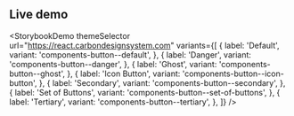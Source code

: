 ## Live demo

<StorybookDemo
  themeSelector
  url="https://react.carbondesignsystem.com"
  variants={[
    {
      label: 'Default',
      variant: 'components-button--default',
    },
    {
      label: 'Danger',
      variant: 'components-button--danger',
    },
    {
      label: 'Ghost',
      variant: 'components-button--ghost',
    },
    {
      label: 'Icon Button',
      variant: 'components-button--icon-button',
    },
    {
      label: 'Secondary',
      variant: 'components-button--secondary',
    },
    {
      label: 'Set of Buttons',
      variant: 'components-button--set-of-buttons',
    },
    {
      label: 'Tertiary',
      variant: 'components-button--tertiary',
    },
  ]}
/>
